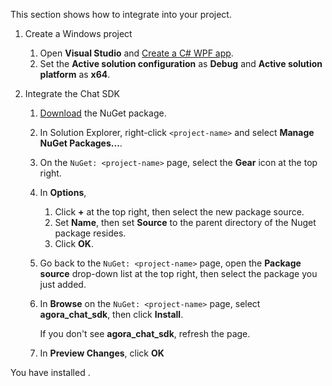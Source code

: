 <PlatformWrapper platform="windows">

This section shows how to integrate <Vpd k="SDK" /> into your project.

1. Create a Windows project

    1. Open **Visual Studio** and [Create a C# WPF app](https://learn.microsoft.com/en-us/dotnet/desktop/wpf/get-started/create-app-visual-studio?view=netdesktop-7.0#create-a-wpf-app).
    1. Set the **Active solution configuration** as **Debug** and **Active solution platform** as **x64**.

2. Integrate the Chat SDK

    1. [Download](/sdks) the <Vpd k="SDK" /> NuGet package.

    2. In Solution Explorer, right-click `<project-name>` and select **Manage NuGet Packages...**.

    3. On the `NuGet: <project-name>` page, select the **Gear** icon at the top right.

    4. In **Options**,
        1. Click **+** at the top right, then select the new package source.
        1. Set **Name**, then set **Source** to the parent directory of the Nuget package resides.
        1. Click **OK**.

    5. Go back to the `NuGet: <project-name>` page, open the **Package source** drop-down list at the top right, then
      select the package you just added.

    6. In **Browse** on the `NuGet: <project-name>` page, select **agora_chat_sdk**, then click **Install**.

          If you don't see **agora_chat_sdk**, refresh the page.

    7. In **Preview Changes**, click **OK**

You have installed <Vpd k="SDK" />.

</PlatformWrapper>